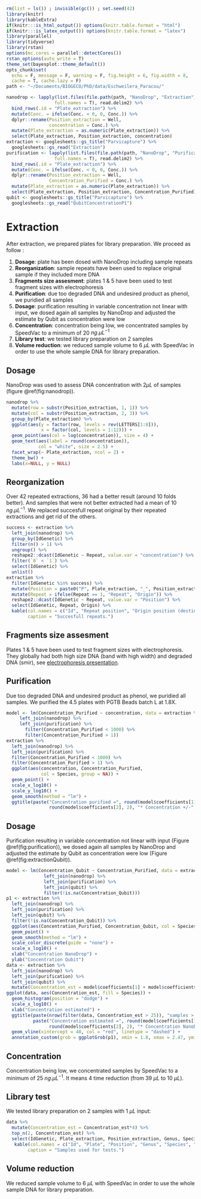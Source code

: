 ```r
rm(list = ls()) ; invisible(gc()) ; set.seed(42)
library(knitr)
library(kableExtra)
if(knitr:::is_html_output()) options(knitr.table.format = "html") 
if(knitr:::is_latex_output()) options(knitr.table.format = "latex") 
library(parallel)
library(tidyverse)
library(rstan)
options(mc.cores = parallel::detectCores())
rstan_options(auto_write = T)
theme_set(bayesplot::theme_default())
opts_chunk$set(
  echo = F, message = F, warning = F, fig.height = 6, fig.width = 8,
  cache = T, cache.lazy = F)
path <- "~/Documents/BIOGECO/PhD/data/Eschweilera_Paracou/"
```

```r
nanodrop <- lapply(list.files(file.path(path, "NanoDrop", "Extraction"), 
                  full.names = T), read.delim2) %>% 
  bind_rows(.id = "Plate_extraction") %>% 
  mutate(Conc. = ifelse(Conc. < 0, 0, Conc.)) %>% 
  dplyr::rename(Position_extraction = Well,
                concentration = Conc.) %>% 
  mutate(Plate_extraction = as.numeric(Plate_extraction)) %>% 
  select(Plate_extraction, Position_extraction, concentration)
extraction <- googlesheets::gs_title("Parvicapture") %>% 
  googlesheets::gs_read("Extraction")
purification <- lapply(list.files(file.path(path, "NanoDrop", "Purification"), 
                  full.names = T), read.delim2) %>% 
  bind_rows(.id = "Plate_extraction") %>% 
  mutate(Conc. = ifelse(Conc. < 0, 0, Conc.)) %>% 
  dplyr::rename(Position_extraction = Well,
                Concentration_Purified = Conc.) %>% 
  mutate(Plate_extraction = as.numeric(Plate_extraction)) %>% 
  select(Plate_extraction, Position_extraction, Concentration_Purified)
qubit <- googlesheets::gs_title("Parvicapture") %>% 
  googlesheets::gs_read("QubitConcentrationP1")
```

# Extraction

After extraction, we prepared plates for library preparation. We proceed as follow :

1. __Dosage__: plate has been dosed with NanoDrop including sample repeats
1. __Reorganization__: sample repeats have been used to replace original sample if they included more DNA
1. __Fragments size assesment__: plates 1 & 5 have been used to test fragment sizes with electrophoresis
1. __Purification__: due too degraded DNA and undesired product as phenol, we puridied all samples
1. __Dosage__: purification resulting in variable concentration not linear with input, we dosed again all samples by NanoDrop and adjusted the estimate by Qubit as concentration were low
1. __Concentration__: concentration being low, we concentrated samples by SpeedVac to a minimum of 20 $ng. \mu L ^{-1}$
1. __Library test__: we tested library preparation on 2 samples
1. __Volume reduction__: we reduced sample volume to 6 $\mu L$ with SpeedVac in order to use the whole sample DNA for library preparation.

## Dosage

NanoDrop was used to assess DNA concentration with $2 \mu L$ of samples (figure \@ref(fig:nanodrop)).

```r
nanodrop %>% 
  mutate(row = substr(Position_extraction, 1, 1)) %>% 
  mutate(col = substr(Position_extraction, 2, 3)) %>% 
  group_by(Plate_extraction) %>% 
  ggplot(aes(y = factor(row, levels = rev(LETTERS[1:8])),
             x = factor(col, levels = 1:12))) + 
  geom_point(aes(col = log(concentration)), size = 4) +
  geom_text(aes(label = round(concentration)), 
            col = "white", size = 2.5) +
  facet_wrap(~ Plate_extraction, ncol = 2) +
  theme_bw() +
  labs(x=NULL, y = NULL)
```

## Reorganization

Over 42 repeated extractions, 36 had a better result (around 10 folds better). And samples that were not better extracted had a mean of 10 $ng. \mu L^{-1}$. We replaced succesfull repeat original by their repeated extractions and get rid of the others.

```r
success <- extraction %>% 
  left_join(nanodrop) %>% 
  group_by(IdGenetic) %>% 
  filter(n() > 1) %>% 
  ungroup() %>% 
  reshape2::dcast(IdGenetic ~ Repeat, value.var = "concentration") %>% 
  filter(`0` < `1`) %>% 
  select(IdGenetic) %>% 
  unlist()
extraction %>% 
  filter(IdGenetic %in% success) %>% 
  mutate(Position = paste0("P", Plate_extraction, "_", Position_extraction)) %>% 
  mutate(Repeat = ifelse(Repeat == 1, "Repeat", "Origin")) %>% 
  reshape2::dcast(IdGenetic ~ Repeat, value.var = "Position") %>% 
  select(IdGenetic, Repeat, Origin) %>% 
  kable(col.names = c("Id", "Repeat position", "Origin position (destination)"), 
        caption = "Succesfull repeats.")
```


## Fragments size assesment

Plates 1 & 5 have been used to test fragment sizes with electrophoresis. They globally had both high size DNA (band with high width) and degraded DNA (smir), see [electrophoresis presentation](https://drive.google.com/open?id=12MUcfVZ6PvAA3HxVi7g7Tkr-qUIv2E1jk5Edf45Ij7k).

## Purification

Due too degraded DNA and undesired product as phenol, we puridied all samples. We purified the 4.5 plates with PGTB Beads batch L at 1.8X.

```r
model <- lm(Concentration_Purified ~ concentration, data = extraction %>% 
     left_join(nanodrop) %>% 
     left_join(purification) %>% 
       filter(Concentration_Purified < 1000) %>% 
       filter(Concentration_Purified > 1))
extraction %>% 
  left_join(nanodrop) %>% 
  left_join(purification) %>% 
  filter(Concentration_Purified < 1000) %>% 
  filter(Concentration_Purified > 1) %>% 
  ggplot(aes(concentration, Concentration_Purified, 
             col = Species, group = NA)) +
  geom_point() +
  scale_x_log10() +
  scale_y_log10() +
  geom_smooth(method = "lm") +
  ggtitle(paste("Concentration purified =", round(model$coefficients[1]), "+", 
                round(model$coefficients[2], 2), "* Concentration +/-", round(mean(abs(model$residuals))))) 
```

## Dosage

Purification resulting in variable concentration not linear with input (Figure \@ref(fig:purification)), we dosed again all samples by NanoDrop and adjusted the estimate by Qubit as concentration were low (Figure \@ref(fig:extractionQubit)).

```r
model <- lm(Concentration_Qubit ~ Concentration_Purified, data = extraction %>% 
              left_join(nanodrop) %>% 
              left_join(purification) %>% 
              left_join(qubit) %>% 
              filter(!is.na(Concentration_Qubit)))
p1 <- extraction %>% 
  left_join(nanodrop) %>% 
  left_join(purification) %>% 
  left_join(qubit) %>% 
  filter(!is.na(Concentration_Qubit)) %>% 
  ggplot(aes(Concentration_Purified, Concentration_Qubit, col = Species, group = NA)) +
  geom_point() +
  geom_smooth(method = "lm") +
  scale_color_discrete(guide = "none") +
  scale_x_log10() +
  xlab("Concentration NanoDrop") +
  ylab("Concentration Qubit")
data <- extraction %>% 
  left_join(nanodrop) %>% 
  left_join(purification) %>% 
  left_join(qubit) %>% 
  mutate(Concentration_est = model$coefficients[1] + model$coefficients[2]*Concentration_Purified)
ggplot(data, aes(Concentration_est, fill = Species)) +
  geom_histogram(position = "dodge") +
  scale_x_log10() +
  xlab("Concentration estimated") +
  ggtitle(paste(nrow(filter(data, Concentration_est > 25)), "samples > 25 ng/uL"),
          paste("Concentration estimated =", round(model$coefficients[1]), "+", 
                round(model$coefficients[2], 2), "* Concentration NanoDrop +/-", round(mean(abs(model$residuals))))) +
  geom_vline(xintercept = 48, col = "red", linetype = "dashed") +
  annotation_custom(grob = ggplotGrob(p1), xmin = 1.8, xmax = 2.47, ymin = 10, ymax = 90)
```

## Concentration

Concentration being low, we concentrated samples by SpeedVac to a minimum of 25 $ng. \mu L ^{-1}$. It means 4 time reduction (from 39 $\mu L$ to 10 $\mu L$).

## Library test

We tested library preparation on 2 samples with 1 $\mu L$ input:

```r
data %>% 
  mutate(Concentration_est = Concentration_est*4) %>% 
  top_n(2, Concentration_est) %>% 
  select(IdGenetic, Plate_extraction, Position_extraction, Genus, Species, Concentration_est) %>% 
   kable(col.names = c("Id", "Plate", "Position", "Genus", "Species", "Estimated concentration"), 
        caption = "Samples used for tests.")
```

## Volume reduction

We reduced sample volume to 6 $\mu L$ with SpeedVac in order to use the whole sample DNA for library preparation.
